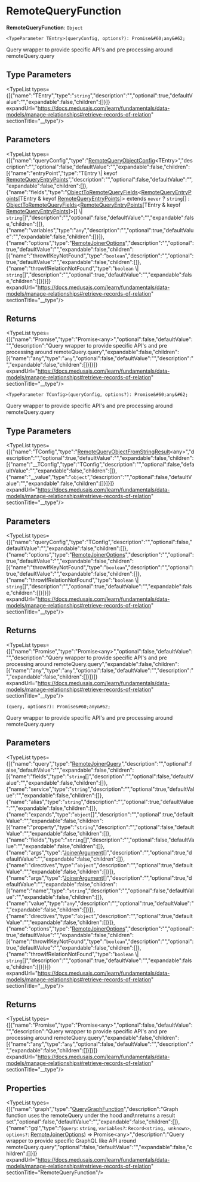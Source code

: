 
# RemoteQueryFunction

 **RemoteQueryFunction**: `Object`

`<TypeParameter TEntry>(queryConfig, options?): Promise&#60;any&#62;`

Query wrapper to provide specific API's and pre processing around remoteQuery.query

## Type Parameters

<TypeList types={[{"name":"TEntry","type":"`string`","description":"","optional":true,"defaultValue":"","expandable":false,"children":[]}]} expandUrl="https://docs.medusajs.com/learn/fundamentals/data-models/manage-relationships#retrieve-records-of-relation" sectionTitle="__type"/>

## Parameters

<TypeList types={[{"name":"queryConfig","type":"[RemoteQueryObjectConfig](../types.ModulesSdkTypes.RemoteQueryObjectConfig/page.mdx)&#60;TEntry&#62;","description":"","optional":false,"defaultValue":"","expandable":false,"children":[{"name":"entryPoint","type":"TEntry \\| keyof [RemoteQueryEntryPoints](../../interfaces/types.ModulesSdkTypes.RemoteQueryEntryPoints/page.mdx)","description":"","optional":false,"defaultValue":"","expandable":false,"children":[]},{"name":"fields","type":"[ObjectToRemoteQueryFields](../../../types/types.ObjectToRemoteQueryFields/page.mdx)&#60;[RemoteQueryEntryPoints](../../interfaces/types.ModulesSdkTypes.RemoteQueryEntryPoints/page.mdx)[TEntry & keyof [RemoteQueryEntryPoints](../../interfaces/types.ModulesSdkTypes.RemoteQueryEntryPoints/page.mdx)]&#62; extends `never` ? `string`[] : [ObjectToRemoteQueryFields](../../../types/types.ObjectToRemoteQueryFields/page.mdx)&#60;[RemoteQueryEntryPoints](../../interfaces/types.ModulesSdkTypes.RemoteQueryEntryPoints/page.mdx)[TEntry & keyof [RemoteQueryEntryPoints](../../interfaces/types.ModulesSdkTypes.RemoteQueryEntryPoints/page.mdx)]&#62;[] \\| `string`[]","description":"","optional":false,"defaultValue":"","expandable":false,"children":[]},{"name":"variables","type":"`any`","description":"","optional":true,"defaultValue":"","expandable":false,"children":[]}]},{"name":"options","type":"[RemoteJoinerOptions](../../../interfaces/types.RemoteJoinerOptions/page.mdx)","description":"","optional":true,"defaultValue":"","expandable":false,"children":[{"name":"throwIfKeyNotFound","type":"`boolean`","description":"","optional":true,"defaultValue":"","expandable":false,"children":[]},{"name":"throwIfRelationNotFound","type":"`boolean` \\| `string`[]","description":"","optional":true,"defaultValue":"","expandable":false,"children":[]}]}]} expandUrl="https://docs.medusajs.com/learn/fundamentals/data-models/manage-relationships#retrieve-records-of-relation" sectionTitle="__type"/>

## Returns

<TypeList types={[{"name":"Promise","type":"Promise&#60;any&#62;","optional":false,"defaultValue":"","description":"Query wrapper to provide specific API's and pre processing around remoteQuery.query","expandable":false,"children":[{"name":"any","type":"`any`","optional":false,"defaultValue":"","description":"","expandable":false,"children":[]}]}]} expandUrl="https://docs.medusajs.com/learn/fundamentals/data-models/manage-relationships#retrieve-records-of-relation" sectionTitle="__type"/>

`<TypeParameter TConfig>(queryConfig, options?): Promise&#60;any&#62;`

Query wrapper to provide specific API's and pre processing around remoteQuery.query

## Type Parameters

<TypeList types={[{"name":"TConfig","type":"[RemoteQueryObjectFromStringResult](../types.ModulesSdkTypes.RemoteQueryObjectFromStringResult/page.mdx)&#60;any&#62;","description":"","optional":true,"defaultValue":"","expandable":false,"children":[{"name":"__TConfig","type":"TConfig","description":"","optional":false,"defaultValue":"","expandable":false,"children":[]},{"name":"__value","type":"`object`","description":"","optional":false,"defaultValue":"","expandable":false,"children":[]}]}]} expandUrl="https://docs.medusajs.com/learn/fundamentals/data-models/manage-relationships#retrieve-records-of-relation" sectionTitle="__type"/>

## Parameters

<TypeList types={[{"name":"queryConfig","type":"TConfig","description":"","optional":false,"defaultValue":"","expandable":false,"children":[]},{"name":"options","type":"[RemoteJoinerOptions](../../../interfaces/types.RemoteJoinerOptions/page.mdx)","description":"","optional":true,"defaultValue":"","expandable":false,"children":[{"name":"throwIfKeyNotFound","type":"`boolean`","description":"","optional":true,"defaultValue":"","expandable":false,"children":[]},{"name":"throwIfRelationNotFound","type":"`boolean` \\| `string`[]","description":"","optional":true,"defaultValue":"","expandable":false,"children":[]}]}]} expandUrl="https://docs.medusajs.com/learn/fundamentals/data-models/manage-relationships#retrieve-records-of-relation" sectionTitle="__type"/>

## Returns

<TypeList types={[{"name":"Promise","type":"Promise&#60;any&#62;","optional":false,"defaultValue":"","description":"Query wrapper to provide specific API's and pre processing around remoteQuery.query","expandable":false,"children":[{"name":"any","type":"`any`","optional":false,"defaultValue":"","description":"","expandable":false,"children":[]}]}]} expandUrl="https://docs.medusajs.com/learn/fundamentals/data-models/manage-relationships#retrieve-records-of-relation" sectionTitle="__type"/>

`(query, options?): Promise&#60;any&#62;`

Query wrapper to provide specific API's and pre processing around remoteQuery.query

## Parameters

<TypeList types={[{"name":"query","type":"[RemoteJoinerQuery](../../../interfaces/types.RemoteJoinerQuery/page.mdx)","description":"","optional":false,"defaultValue":"","expandable":false,"children":[{"name":"fields","type":"`string`[]","description":"","optional":false,"defaultValue":"","expandable":false,"children":[]},{"name":"service","type":"`string`","description":"","optional":true,"defaultValue":"","expandable":false,"children":[]},{"name":"alias","type":"`string`","description":"","optional":true,"defaultValue":"","expandable":false,"children":[]},{"name":"expands","type":"`object`[]","description":"","optional":true,"defaultValue":"","expandable":false,"children":[{"name":"property","type":"`string`","description":"","optional":false,"defaultValue":"","expandable":false,"children":[]},{"name":"fields","type":"`string`[]","description":"","optional":false,"defaultValue":"","expandable":false,"children":[]},{"name":"args","type":"[JoinerArgument](../../../interfaces/types.JoinerArgument/page.mdx)[]","description":"","optional":true,"defaultValue":"","expandable":false,"children":[]},{"name":"directives","type":"`object`","description":"","optional":true,"defaultValue":"","expandable":false,"children":[]}]},{"name":"args","type":"[JoinerArgument](../../../interfaces/types.JoinerArgument/page.mdx)[]","description":"","optional":true,"defaultValue":"","expandable":false,"children":[{"name":"name","type":"`string`","description":"","optional":false,"defaultValue":"","expandable":false,"children":[]},{"name":"value","type":"`any`","description":"","optional":true,"defaultValue":"","expandable":false,"children":[]}]},{"name":"directives","type":"`object`","description":"","optional":true,"defaultValue":"","expandable":false,"children":[]}]},{"name":"options","type":"[RemoteJoinerOptions](../../../interfaces/types.RemoteJoinerOptions/page.mdx)","description":"","optional":true,"defaultValue":"","expandable":false,"children":[{"name":"throwIfKeyNotFound","type":"`boolean`","description":"","optional":true,"defaultValue":"","expandable":false,"children":[]},{"name":"throwIfRelationNotFound","type":"`boolean` \\| `string`[]","description":"","optional":true,"defaultValue":"","expandable":false,"children":[]}]}]} expandUrl="https://docs.medusajs.com/learn/fundamentals/data-models/manage-relationships#retrieve-records-of-relation" sectionTitle="__type"/>

## Returns

<TypeList types={[{"name":"Promise","type":"Promise&#60;any&#62;","optional":false,"defaultValue":"","description":"Query wrapper to provide specific API's and pre processing around remoteQuery.query","expandable":false,"children":[{"name":"any","type":"`any`","optional":false,"defaultValue":"","description":"","expandable":false,"children":[]}]}]} expandUrl="https://docs.medusajs.com/learn/fundamentals/data-models/manage-relationships#retrieve-records-of-relation" sectionTitle="__type"/>

## Properties

<TypeList types={[{"name":"graph","type":"[QueryGraphFunction](../types.ModulesSdkTypes.QueryGraphFunction/page.mdx)","description":"Graph function uses the remoteQuery under the hood and\nreturns a result set","optional":false,"defaultValue":"","expandable":false,"children":[]},{"name":"gql","type":"(`query`: `string`, `variables?`: `Record<string, unknown>`, `options?`: [RemoteJoinerOptions](../../../interfaces/types.RemoteJoinerOptions/page.mdx)) => Promise&#60;any&#62;","description":"Query wrapper to provide specific GraphQL like API around remoteQuery.query","optional":false,"defaultValue":"","expandable":false,"children":[]}]} expandUrl="https://docs.medusajs.com/learn/fundamentals/data-models/manage-relationships#retrieve-records-of-relation" sectionTitle="RemoteQueryFunction"/>
